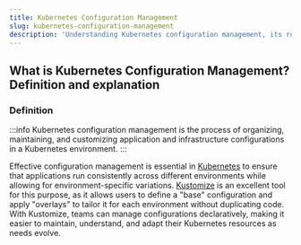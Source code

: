 ```yaml
---
title: Kubernetes Configuration Management
slug: kubernetes-configuration-management
description: 'Understanding Kubernetes configuration management, its role in Kubernetes application deployment, and how it simplifies the process of organizing, maintaining, and customizing application and infrastructure configurations'
---
```


## What is Kubernetes Configuration Management? Definition and explanation

### Definition

:::info
Kubernetes configuration management is the process of organizing, maintaining, and customizing application and infrastructure configurations in a Kubernetes environment.
:::

Effective configuration management is essential in [Kubernetes](/glossary/kubernetes/) to ensure that applications run consistently across different environments while allowing for environment-specific variations. [Kustomize](/glossary/kustomize) is an excellent tool for this purpose, as it allows users to define a "base" configuration and apply "overlays" to tailor it for each environment without duplicating code. With Kustomize, teams can manage configurations declaratively, making it easier to maintain, understand, and adapt their Kubernetes resources as needs evolve.
